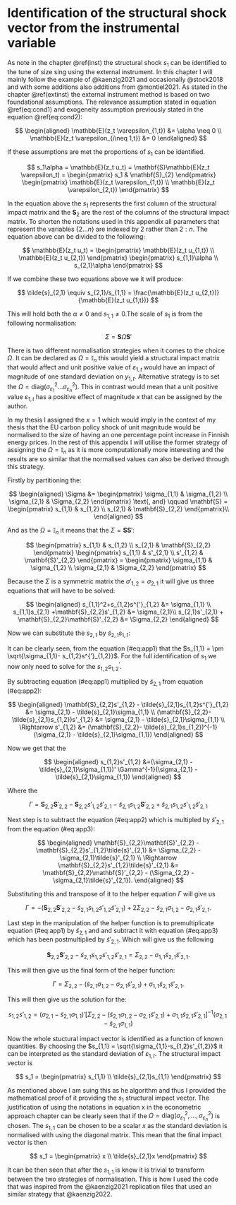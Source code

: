 # Identification of the structural shock vector from the instrumental variable

As note in the chapter \@ref(inst) the structural shock $s_1$ can be identified to the tune of size sing using the external instrument. In this chapter I will mainly follow the example of @kaenzig2021 and occasionally @stock2018 and with some additions also additions from @montiel2021. As stated in the chapter \@ref(extinst) the external instrument method is based on two foundational assumptions. The relevance assumption stated in equation \@ref(eq:cond1) and exogeneity assumption previously stated in the equation \@ref(eq:cond2):

$$
\begin{aligned}
\mathbb{E}(z_t \varepsilon_{1,t}) &= \alpha \neq 0 \\
\mathbb{E}(z_t \varepsilon_{i\neq 1,t}) &= 0 
\end{aligned}
$$

If these assumptions are met the proportions of $s_1$ can be identified.   

$$
s_1\alpha = \mathbb{E}(z_t u_t) = \mathbf{S}\mathbb{E}(z_t \varepsilon_t) = 
\begin{pmatrix}
s_1 & \mathbf{S}_{2}
\end{pmatrix}
\begin{pmatrix}
\mathbb{E}(z_t \varepsilon_{1,t}) \\
\mathbb{E}(z_t \varepsilon_{2,t})
\end{pmatrix}
$$

In the equation above the $s_1$ represents the first column of the structural impact matrix and the $\mathbf{S}_{2}$ are the rest of the columns of the structural impact matrix. To shorten the notations used in this appendix all parameters that represent the variables $\{2 \dots n \}$ are indexed by $2$ rather than $2:n$. The equation above can be divided to the following:

$$
\mathbb{E}(z_t u_t) =
\begin{pmatrix}
\mathbb{E}(z_t u_{1,t}) \\
\mathbb{E}(z_t u_{2,t})
\end{pmatrix}
\begin{pmatrix}
s_{1,1}\alpha \\
s_{2,1}\alpha
\end{pmatrix}
$$

If we combine these two equations above we it will produce:

$$
\tilde{s}_{2,1} \equiv s_{2,1}/s_{1,1} = \frac{\mathbb{E}(z_t u_{2,t})}{\mathbb{E}(z_t u_{1,t})}
$$

This will hold both the $\alpha \neq 0$ and $s_{1,1} \neq 0$.The scale of $s_1$ is from the following normalisation:

$$
\Sigma = \mathbf{S}\Omega\mathbf{S}'
$$

There is two different normalisation strategies when it comes to the choice $\Omega$. It can be declared as $\Omega = \mathbb{I}_n$ this would yield a structural impact matrix that would affect and unit positive value of $\varepsilon_{1,t}$ would have an impact of magnitude of one standard deviation on $y_{1,t}$. Alternative strategy is to set the $\Omega=\text{diag}(\sigma^2_{\varepsilon_1} \dots \sigma^2_{\varepsilon_n})$. This in contrast would mean that a unit positive value $\varepsilon_{1,t}$ has a positive effect of magnitude $x$ that can be assigned by the author.       

In my thesis I assigned the $x = 1$ which would imply in the context of my thesis that the EU carbon policy shock of unit magnitude would be normalised to the size of having an one percentage point increase in Finnish energy prices. In the rest of this appendix I will utilise the former strategy of assigning the $\Omega = \mathbb{I}_n$ as it is more computationally more interesting and the results are so similar that the normalised values can also be derived through this strategy.  

Firstly by partitioning the:

$$
\begin{aligned}
\Sigma &= 
\begin{pmatrix}
\sigma_{1,1} & \sigma_{1,2} \\
\sigma_{2,1} & \Sigma_{2,2}
\end{pmatrix} \text{, and} \qquad
\mathbf{S} =
\begin{pmatrix}
s_{1,1} & s_{1,2} \\
s_{2,1} & \mathbf{S}_{2,2}
\end{pmatrix}\\
\end{aligned}
$$

And as the $\Omega  = \mathbb{I}_n$ it means that the $\Sigma =  \mathbf{S}\mathbf{S}'$:

$$
\begin{pmatrix}
s_{1,1} & s_{1,2} \\
s_{2,1} & \mathbf{S}_{2,2}
\end{pmatrix}
\begin{pmatrix}
s_{1,1} & s'_{2,1} \\
s'_{1,2} & \mathbf{S}'_{2,2}
\end{pmatrix}
= 
\begin{pmatrix}
\sigma_{1,1} & \sigma_{1,2} \\
\sigma_{2,1} & \Sigma_{2,2}
\end{pmatrix}
$$

Because the $\Sigma$ is a symmetric matrix the $\sigma'_{1,2} = \sigma_{2,1}$ it will give us three equations that will have to be solved:

$$
\begin{aligned}
s_{1,1}^2+s_{1,2}s^{'}_{1,2} &= \sigma_{1,1} \\
s_{1,1}s_{2,1} +\mathbf{S}_{2,2}s'_{1,2} &= \sigma_{2,1}\\
s_{2,1}s'_{2,1} + \mathbf{S}_{2,2}\mathbf{S}'_{2,2} &= \Sigma_{2,2}
\end{aligned}
$$

Now we can substitute the $s_{2,1}$ by $\tilde{s}_{2,1}s_{1,1}$:


\begin{align}
s_{1,1}^2+s_{1,2}s^{'}_{1,2} &= \sigma_{1,1}  (\#eq:app1) \\
s_{1,1}^2\tilde{s}_{2,1} +\mathbf{S}_{2,2}s'_{1,2} &= \sigma_{2,1} (\#eq:app2)\\
s_{1,1}^2\tilde{s}_{2,1}\tilde{s}'_{2,1} + \mathbf{S}_{2,2}\mathbf{S}'_{2,2} &= \Sigma_{2,2} (\#eq:app3)
\end{align}


It can be clearly seen, from the equation (\#eq:app1) that the $s_{1,1} = \pm \sqrt{\sigma_{1,1}- s_{1,2}s^{'}_{1,2}}$. For the full identification of $s_1$ we now only need to solve for the $s_{1,2}s^{'}_{1,2}$.

By subtracting equation (\#eq:app1) multiplied by $\tilde{s}_{2,1}$ from equation (\#eq:app2):

$$
\begin{aligned}
\mathbf{S}_{2,2}s'_{1,2} - \tilde{s}_{2,1}s_{1,2}s^{'}_{1,2} &= \sigma_{2,1} - \tilde{s}_{2,1}\sigma_{1,1} \\
(\mathbf{S}_{2,2}- \tilde{s}_{2,1}s_{1,2})s'_{1,2} &= \sigma_{2,1} - \tilde{s}_{2,1}\sigma_{1,1} \\
\Rightarrow s'_{1,2} &= (\mathbf{S}_{2,2}- \tilde{s}_{2,1}s_{1,2})^{-1}(\sigma_{2,1} - \tilde{s}_{2,1}\sigma_{1,1})
\end{aligned}
$$

Now we get that the

$$
\begin{aligned}
 s_{1,2}s'_{1,2} &=(\sigma_{2,1} - \tilde{s}_{2,1}\sigma_{1,1})' \Gamma^{-1}(\sigma_{2,1} - \tilde{s}_{2,1}\sigma_{1,1})
\end{aligned}
$$

Where the

$$
\Gamma = \mathbf{S}_{2,2}\mathbf{S}'_{2,2} - \mathbf{S}_{2,2}s'_{1,2}\tilde{s}'_{2,1} - \tilde{s}_{2,1}s_{1,2}\mathbf{S}'_{2,2} +\tilde{s}_{2,1}s_{1,2}s'_{1,2}\tilde{s}'_{2,1} 
$$

Next step is to subtract the equation (\#eq:app2) which is multipled by $\tilde{s}'_{2,1}$ from the equation (\#eq:app3):

$$
\begin{aligned}
\mathbf{S}_{2,2}\mathbf{S}'_{2,2} - \mathbf{S}_{2,2}s'_{1,2}\tilde{s}'_{2,1} &= \Sigma_{2,2} -\sigma_{2,1}\tilde{s}'_{2,1} \\
\Rightarrow \mathbf{S}_{2,2}s'_{1,2}\tilde{s}'_{2,1} &= \mathbf{S}_{2,2}\mathbf{S}'_{2,2} - (\Sigma_{2,2} - \sigma_{2,1}\tilde{s}'_{2,1}).
\end{aligned}
$$

Substituting this and transpose of it to the helper equation $\Gamma$ will give us

$$
\Gamma = -(\mathbf{S}_{2,2}\mathbf{S}'_{2,2}- \tilde{s}_{2,1}s_{1,2}s'_{1,2}\tilde{s}'_{2,1})+ 2\Sigma_{2,2}-\tilde{s}_{2,1}\sigma_{1,2} -\sigma_{2,1}\tilde{s}'_{2,1}.
$$

Last step in the manipulation of the helper function is to premultiplicate equation (\#eq:app1) by $\tilde{s}_{2,1}$ and and subtract it with equation (\#eq:app3) which has been postmultiplied by $\tilde{s}'_{2,1}$. Which will give us the following

$$
\mathbf{S}_{2,2}\mathbf{S}'_{2,2}- \tilde{s}_{2,1}s_{1,2}s'_{1,2}\tilde{s}'_{2,1} = \Sigma_{2,2}- \sigma_{1,1}\tilde{s}_{2,1}\tilde{s}'_{2,1}.
$$

This will then give us the final form of the helper function:

$$
\Gamma = \Sigma_{2,2}-(\tilde{s}_{2,1}\sigma_{1,2} -\sigma_{2,1}\tilde{s}'_{2,1}) + \sigma_{1,1}\tilde{s}_{2,1}\tilde{s}'_{2,1}.
$$

This will then give us the solution for the:

$$
 s_{1,2}s'_{1,2} = (\sigma_{2,1} - \tilde{s}_{2,1}\sigma_{1,1})'
 [\Sigma_{2,2}-(\tilde{s}_{2,1}\sigma_{1,2} -\sigma_{2,1}\tilde{s}'_{2,1}) + \sigma_{1,1}\tilde{s}_{2,1}\tilde{s}'_{2,1}]^{-1}
 (\sigma_{2,1} - \tilde{s}_{2,1}\sigma_{1,1})
$$

Now the whole stuctural impact vector is identified as a function of known quantities. By choosing the $s_{1,1} = \sqrt{\sigma_{1,1}-s_{1,2}s'_{1,2}}$ it can be interpreted as the standard deviation of $\varepsilon_{1,t}$. The structural impact vector is 

$$
s_1 = 
\begin{pmatrix}
s_{1,1} \\
\tilde{s}_{2,1}s_{1,1}
\end{pmatrix}
$$

As mentioned above I am suing this as he algorithm and thus I provided the mathematical proof of it providing the $s_1$ structural impact vector. The justification of using the notations in equation x in the econometric approach chapter can be clearly seen that if the $\Omega = \text{diag}(\sigma^2_{\varepsilon_1},\dots,\sigma^2_{\varepsilon_n})$ is chosen. The $s_{1,1}$ can be chosen to be a scalar $x$ as the standard deviation is normalised with using the diagonal matrix. This mean that the final impact vector is then

$$
s_1 = 
\begin{pmatrix}
x \\
\tilde{s}_{2,1}x
\end{pmatrix}
$$

It can be then seen that after the $s_{1,1}$ is know it is trivial to transform between the two strategies of normalisation. This is how I used the code that was inspired from the @kaenzig2021 replication files that used an similar strategy that @kaenzig2022.

\newpage